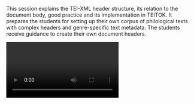 This session explains the TEI-XML header structure, its relation to the document body, good practice and its implementation in TEITOK. It prepares the students for setting up their own corpus of philological texts with complex headers and genre-specific text metadata. The students receive guidance to create their own document headers.

<Video provider="youtube" id="https://www.youtube.com/embed/NgDub9yC9gQ">
  Session 5 - Metadata
</Video>

